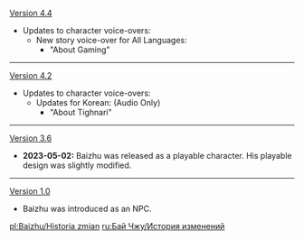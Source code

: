{{Change History/Header}}
[[Version 4.4]]
* Updates to character voice-overs:
** New story voice-over for All Languages:
*** "About Gaming"
----
[[Version 4.2]]
* Updates to character voice-overs:
** Updates for Korean: (Audio Only)
*** "About Tighnari"
----
[[Version 3.6]]
* '''2023-05-02:''' Baizhu was released as a playable character. His playable design was slightly modified.
----
[[Version 1.0]]
* Baizhu was introduced as an NPC.
<noinclude>


[[pl:Baizhu/Historia zmian]]
[[ru:Бай Чжу/История изменений]]
</noinclude>